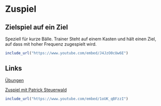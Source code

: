 # Zuspiel

## Zielspiel auf ein Ziel

Speziell für kurze Bälle. Trainer Steht auf einem Kasten und hält einen Ziel, auf dass mit hoher Frequenz zugespielt wird.

```r
include_url("https://www.youtube.com/embed/J4JzO0cUw6E")
```


## Links

[Übungen](http://www.volleyball-training.de/material/anforderungsprofil_training_zuspielerin_volleyball_114-131.pdf)

[Zuspiel mit Patrick Steuerwald](http://volleyball.de/uploads/media/vm_05_01_18_21_warm.pdf)

```r
include_url("https://www.youtube.com/embed/1oUK_qBFzzI")
```